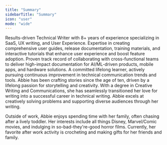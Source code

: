 ```yaml
---
title: "Summary"
sidebarTitle: "Summary"
icon: "user"
mode: "wide"
---
```


<Tabs>
  <Tab title="Professional">
    Results-driven Technical Writer with 8+ years of experience specializing in SaaS, UX writing, and User Experience. Expertise in creating comprehensive user guides, release documentation, training materials, and interactive tutorials that enhance user experience and boost feature adoption. Proven  track record of collaborating with cross-functional teams to deliver high-impact documentation for AI/ML-driven products, mobile apps, and hardware solutions. A committed lifelong learner, actively pursuing continuous improvement in technical communication trends and tools.

  </Tab>
<Tab title="Personal">
    Abbie has been crafting stories since the age of ten, driven by a lifelong passion for storytelling and creativity. With a degree in Creative Writing and Communications, she has seamlessly transitioned her love for writing into a successful career in technical writing. Abbie excels at creatively solving problems and supporting diverse audiences through her writing. 

Outside of work, Abbie enjoys spending time with her family, often chasing after a lively toddler. Her interests include all things Disney, Marvel/Comic movies, and indulging in so-bad-they're-good horror films. Currently, her favorite after work activity is crocheting and making gifts for her friends and family.   
  </Tab>
</Tabs>
